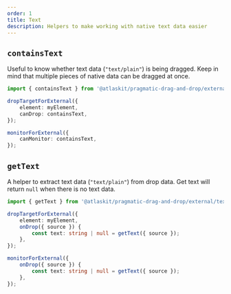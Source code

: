 ```yaml
---
order: 1
title: Text
description: Helpers to make working with native text data easier
---
```


## `containsText`

Useful to know whether text data (`"text/plain"`) is being dragged. Keep in mind that multiple
pieces of native data can be dragged at once.

```ts
import { containsText } from '@atlaskit/pragmatic-drag-and-drop/external/text';

dropTargetForExternal({
	element: myElement,
	canDrop: containsText,
});

monitorForExternal({
	canMonitor: containsText,
});
```

## `getText`

A helper to extract text data (`"text/plain"`) from drop data. Get text will return `null` when
there is no text data.

```ts
import { getText } from '@atlaskit/pragmatic-drag-and-drop/external/text';

dropTargetForExternal({
	element: myElement,
	onDrop({ source }) {
		const text: string | null = getText({ source });
	},
});

monitorForExternal({
	onDrop({ source }) {
		const text: string | null = getText({ source });
	},
});
```
